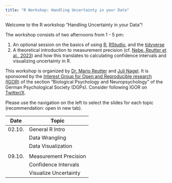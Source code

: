 ```yaml
---
title: "R Workshop: Handling Uncertainty in your Data"
---
```


Welcome to the R workshop "Handling Uncertainty in your Data"!

The workshop consists of two afternoons from 1 - 5 pm: 

1. An optional session on the basics of using [R](https://www.r-project.org/), [RStudio](https://posit.co/download/rstudio-desktop/), and the [tidyverse](https://www.tidyverse.org/)
2. A theoretical introduction to measurement precision (cf. [Nebe, Reutter et al., 2023](https://doi.org/10.7554/eLife.85980)) and how this translates to calculating confidence intervals and visualizing uncertainty in R.

This workshop is organized by [Dr. Mario Reutter](https://www.psychologie.uni-wuerzburg.de/expklin/personen/mario-reutter/) and [Juli Nagel](https://juli-nagel.de/). It is sponsored by the [Interest Group for Open and Reproducible research (IGOR)](https://www.dgps.de/fachgruppen/fgbi/aktivitaeten-der-fachgruppe/igor/) of the section "Biological Psychology and Neuropsychology" of the German Psychological Society (DGPs). Consider following IGOR on [Twitter/X](https://x.com/igor_dgps?lang=de).

Please use the navigation on the left to select the slides for each topic (recommendation: open in new tab).


| Date            | Topic                        |
|-----------------|------------------------------|
| 02.10.          | General R Intro              |
|                 | Data Wrangling               |
|                 | Data Visualization           |
|                 |                              |
| 09.10.          | Measurement Precision        |
|                 | Confidence Intervals         |
|                 | Visualize Uncertainty        |